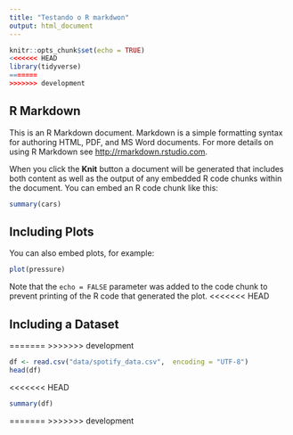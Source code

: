 ```yaml
---
title: "Testando o R markdwon"
output: html_document
---
```


```r
knitr::opts_chunk$set(echo = TRUE)
<<<<<<< HEAD
library(tidyverse)
=======
>>>>>>> development
```

## R Markdown

This is an R Markdown document. Markdown is a simple formatting syntax for authoring HTML, PDF, and MS Word documents. For more details on using R Markdown see <http://rmarkdown.rstudio.com>.

When you click the **Knit** button a document will be generated that includes both content as well as the output of any embedded R code chunks within the document. You can embed an R code chunk like this:

```r
summary(cars)
```

## Including Plots

You can also embed plots, for example:

```r
plot(pressure)
```

Note that the `echo = FALSE` parameter was added to the code chunk to prevent printing of the R code that generated the plot.
<<<<<<< HEAD


## Including a Dataset


=======
>>>>>>> development
```r
df <- read.csv("data/spotify_data.csv",  encoding = "UTF-8")
head(df)
```
<<<<<<< HEAD
```r
summary(df)
```
=======
>>>>>>> development

